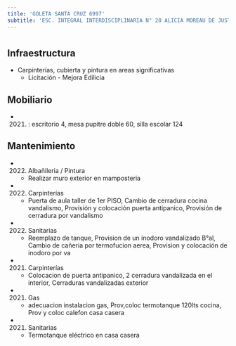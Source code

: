```yaml
---
title: 'GOLETA SANTA CRUZ 6997'
subtitle: 'ESC. INTEGRAL INTERDISCIPLINARIA N° 20 ALICIA MOREAU DE JUSTO - EPA N° 21 SOLDADO DE MALVINAS - EPC N° 21 SOLDADO DE MALVINAS - JIC N° 10/20°'
---
```


#
## Infraestructura

* Carpinterías, cubierta y pintura en areas significativas 
    + Licitación - Mejora Edilicia 


## Mobiliario

*  (2021) : escritorio 4, mesa pupitre doble 60, silla escolar 124 





## Mantenimiento

*  (2022) Albañileria / Pintura 
    + Realizar muro exterior en mamposteria

*  (2022) Carpinterías 
    + Puerta de aula taller de 1er PISO, Cambio de cerradura cocina vandalismo, Provisión y colocación puerta antipanico, Provisión de cerradura por vandalismo

*  (2022) Sanitarias 
    + Reemplazo de tanque, Provision de un inodoro vandalizado B°al, Cambio de cañeria por termofucion aerea, Provision y colocación de inodoro por va

*  (2021) Carpinterías 
    + Colocacion de puerta antipanico, 2 cerradura vandalizada en el interior, Cerraduras vandalizadas exterior

*  (2021) Gas 
    + adecuacion instalacion gas, Prov,coloc termotanque 120lts cocina, Prov y coloc calefon casa casera

*  (2021) Sanitarias 
    + Termotanque eléctrico en casa casera







